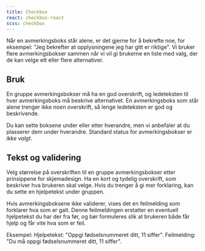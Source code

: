 ```yaml
---
title: Checkbox
react: checkbox-react
scss: checkbox
---
```



<Example />

Når en avmerkingsboks står alene, er det gjerne for å bekrefte noe, for eksempel: "Jeg bekrefter at opplysningene jeg har gitt er riktige". Vi bruker flere avmerkingsbokser sammen når vi vil gi brukerne en liste med valg, der de kan velge ett eller flere alternativer.

## Bruk

En gruppe avmerkingsbokser må ha en god overskrift, og ledeteksten til hver avmerkingsboks må beskrive alternativet. En avmerkingsboks som står alene trenger ikke noen overskrift, så lenge ledeteksten er god og beskrivende.

Du kan sette boksene under eller etter hverandre, men vi anbefaler at du plasserer dem under hverandre. Standard status for avmerkingsbokser er _ikke valgt_.

## Tekst og validering

Velg størrelse på overskriften til en gruppe avmerkingsbokser etter prinsippene for skjemadesign. Ha en kort og tydelig overskrift, som beskriver hva brukeren skal velge. Hvis du trenger å gi mer forklaring, kan du sette en hjelpetekst under gruppen.

Hvis avmerkingsboksene ikke validerer, vises det en feilmelding som forklarer hva som er galt. Denne feilmeldingen erstatter en eventuell hjelpetekst du har der fra før, og bør formuleres slik at brukeren både får hjelp og får vite hva som er feil.

Eksempel:
Hjelpetekst: "Oppgi fødselsnummeret ditt, 11 siffer". Feilmelding: "Du må oppgi fødselsnummeret ditt, 11 siffer".
